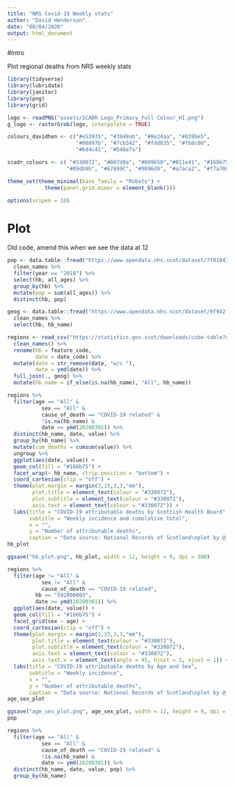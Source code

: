 ```yaml
---
title: "NRS Covid-19 Weekly stats"
author: "David Henderson"
date: "08/04/2020"
output: html_document
---
```


#Intro

Plot regional deaths from NRS weekly stats

```r
library(tidyverse)
library(lubridate)
library(janitor)
library(png)
library(grid)

logo <- readPNG("assets/SCADR Logo_Primary_Full Colour_HI.png")
g_logo <- rasterGrob(logo, interpolate = TRUE)

colours_davidhen <- c("#e53935", "#3949ab", "#8e24aa", "#039be5",
                      "#00897b", "#7cb342", "#fdd835", "#fb8c00",
                      "#6d4c41", "#546e7a")

scadr_colours <- c( "#330072", "#007d8a", "#009658","#011e41", "#160b75",
                   "#09db9b", "#67899C", "#9896d9", "#a7aca2", "#f7a700")

theme_set(theme_minimal(base_family = "Roboto") +
            theme(panel.grid.minor = element_blank()))

options(scipen = 10)
```


# Plot

Old code, amend this when we see the data at 12

```r
pop <- data.table::fread("https://www.opendata.nhs.scot/dataset/7f010430-6ce1-4813-b25c-f7f335bdc4dc/resource/27a72cc8-d6d8-430c-8b4f-3109a9ceadb1/download/hb2019_pop_est_02042020.csv") %>% 
  clean_names %>% 
  filter(year == "2018") %>% 
  select(hb, all_ages) %>% 
  group_by(hb) %>% 
  mutate(pop = sum(all_ages)) %>% 
  distinct(hb, pop)

geog <- data.table::fread("https://www.opendata.nhs.scot/dataset/9f942fdb-e59e-44f5-b534-d6e17229cc7b/resource/395476ab-0720-4740-be07-ff4467141352/download/geography_codes_and_labels_dz2011_10012020.csv") %>% 
  clean_names %>% 
  select(hb, hb_name)

regions <- read_csv("https://statistics.gov.scot/downloads/cube-table?uri=http%3A%2F%2Fstatistics.gov.scot%2Fdata%2Fdeaths-involving-coronavirus-covid-19") %>% 
  clean_names() %>% 
  rename(hb = feature_code,
         date = date_code) %>% 
  mutate(date = str_remove(date, "w/c "),
         date = ymd(date)) %>%
  full_join(., geog) %>% 
  mutate(hb_name = if_else(is.na(hb_name), "All", hb_name))

regions %>% 
  filter(age == "All" & 
           sex == "All" & 
           cause_of_death == "COVID-19 related" & 
           !is.na(hb_name) &
           date >= ymd(20200301)) %>% 
  distinct(hb_name, date, value) %>% 
  group_by(hb_name) %>% 
  mutate(cum_deaths = cumsum(value)) %>% 
  ungroup %>% 
  ggplot(aes(date, value)) +
  geom_col(fill = "#160b75") +
  facet_wrap(~ hb_name, strip.position = "bottom") +
  coord_cartesian(clip = "off") +
  theme(plot.margin = margin(3,15,3,3,"mm"),
        plot.title = element_text(colour = "#330072"),
        plot.subtitle = element_text(colour = "#330072"),
        axis.text = element_text(colour = "#330072")) +
  labs(title = "COVID-19 attributable deaths by Scottish Health Board",
       subtitle = "Weekly incidence and cumulative total",
       x = "",
       y = "Number of attributable deaths",
       caption = "Data source: National Records of Scotland\nplot by @_davidhen https://github.com/davidhen/nrs_covid_stats") -> hb_plot
hb_plot
```

```r
ggsave("hb_plot.png", hb_plot, width = 12, height = 9, dpi = 300)
```

```r
regions %>% 
  filter(age != "All" & 
           sex != "All" & 
           cause_of_death == "COVID-19 related",
         hb == "S92000003",
         date >= ymd(20200301)) %>% 
  ggplot(aes(date, value)) +
  geom_col(fill = "#160b75") +
  facet_grid(sex ~ age) +
  coord_cartesian(clip = "off") +
  theme(plot.margin = margin(3,15,3,3,"mm"),
        plot.title = element_text(colour = "#330072"),
        plot.subtitle = element_text(colour = "#330072"),
        axis.text = element_text(colour = "#330072"),
        axis.text.x = element_text(angle = 45, hjust = 1, vjust = 1)) +
  labs(title = "COVID-19 attributable deaths by Age and Sex",
       subtitle = "Weekly incidence",
       x = "",
       y = "Number of attributable deaths",
       caption = "Data source: National Records of Scotland\nplot by @_davidhen https://github.com/davidhen/nrs_covid_stats") -> age_sex_plot
age_sex_plot
```


```r
ggsave("age_sex_plot.png", age_sex_plot, width = 12, height = 9, dpi = 300)
pop
```


```r
regions %>% 
  filter(age == "All" & 
           sex == "All" & 
           cause_of_death == "COVID-19 related" & 
           !is.na(hb_name) &
           date >= ymd(20200301)) %>% 
  distinct(hb_name, date, value, pop) %>% 
  group_by(hb_name)
  
```

